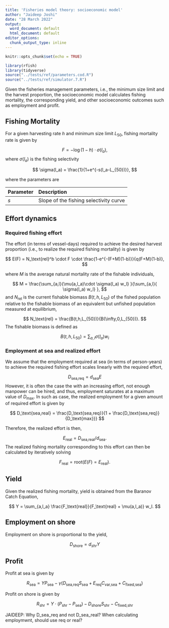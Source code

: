 ```yaml
---
title: 'Fisheries model theory: socioeconomic model'
author: "Jaideep Joshi"
date: "28 March 2022"
output:
  word_document: default
  html_document: default
editor_options:
  chunk_output_type: inline
---
```


```r
knitr::opts_chunk$set(echo = TRUE)
```

```r
library(rfish)
library(tidyverse)
source("../tests/ref/parameters.cod.R")
source("../tests/ref/simulator.7.R")
```

Given the fisheries management parameters, i.e., the minimum size limit and the harvest proportion, the socioeconomic model calculates fishing mortality, the corresponding yield, and other socioeconomic outcomes such as employment and profit. 

## Fishing Mortality

For a given harvesting rate $h$ and minimum size limit $L_{50}$, fishing mortality rate is given by 

$$
F = -\log(1-h)\cdot \sigma(l_a),
$$
where $\sigma(l_a)$ is the fishing selectivity

$$
\sigma(l_a) = \frac{1}{1+e^{-s(l_a-L_{50})}},
$$

where the parameters are

Parameter          Description
------------------ ----------------------------------------------------
$s$                Slope of the fishing selectivity curve


## Effort dynamics

### Required fishing effort

The effort (in terms of vessel-days) required to achieve the desired harvest proportion (i.e., to realize the required fishing mortality) is given by

$$
E(F) = N_\text{rel}^b \cdot F \cdot \frac{1-e^{-(F+M)(1-b)}}{q(F+M)(1-b)},
$$

where $M$ is the average natural mortality rate of the fishable individuals,

$$
M = \frac{\sum_{a,l}{\mu(a,l_a)\cdot \sigma(l_a) w_l} }{\sum_{a,l}{ \sigma(l_a) w_l} },
$$
and $N_\text{rel}$ is the current fishable biomass $B(t,h,L_{50})$ of the fished population relative to the fishable biomass of an equivalent but unfished population measured at equilibrium,

$$
N_\text{rel} = \frac{B(t,h,L_{50})}{B(\infty,0,L_{50})}.
$$
The fishable biomass is defined as 

$$
B(t,h,L_{50}) = \sum_{a,l}{\sigma(l_a) w_l}
$$

### Employment at sea and realized effort

We assume that the employment required at sea (in terms of person-years) to achieve the required fishing effort scales linearly with the required effort,

$$
D_\text{sea,req} = d_\text{sea} E
$$
However, it is often the case the with an increasing effort, not enough manpower can be hired, and thus, employment saturates at a maximum value of $D_\text{max}$. In such as case, the realized employment for a given amount of required effort is given by

$$
D_\text{sea,real} = \frac{D_\text{sea,req}}{1 + \frac{D_\text{sea,req}}{D_\text{max}}}
$$

Therefore, the realized effort is then,

$$
E_\text{real} = D_\text{sea,real} / d_\text{sea}.
$$
The realized fishing mortality corresponding to this effort can then be calculated by iteratively solving

$$
F_\text{real} = \text{root}( E(F) = E_\text{real}).
$$

## Yield

Given the realized fishing mortality, yield is obtained from the Baranov Catch Equation,

$$
Y = \sum_{a,l_a} \frac{F_\text{real}}{F_\text{real} + \mu(a,l_a)} w_l.
$$

## Employment on shore

Employment on shore is proportional to the yield,

$$
D_\text{shore} = d_{shr} Y
$$

## Profit

Profit at sea is given by

$$
R_\text{sea}= Y P_\text{sea} - \gamma (D_\text{sea,req}S_\text{sea} + E_\text{req}C_\text{var,sea} + C_\text{fixed,sea})
$$

Profit on shore is given by

$$
R_\text{shr}= Y\cdot(P_\text{shr}-P_\text{sea}) - D_\text{shore} S_\text{shr} -  C_\text{fixed,shr}
$$

JAIDEEP: Why D_sea_req and not D_sea_real? When calculating employmwnt, should use req or real?